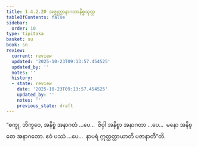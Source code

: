 ```yaml
---
title: 1.4.2.20 အဇ္ဈတ္တာနာဂတာနိစ္စသုတ္တ
tableOfContents: false
sidebar:
  order: 10
type: tipitaka
basket: su
book: sn
review:
  current: review
  updated: '2025-10-23T09:13:57.454525'
  updated_by: ''
  notes: ''
  history:
  - state: review
    date: '2025-10-23T09:13:57.454525'
    updated_by: ''
    notes: ''
    previous_state: draft
---
```



<ReviewStatus review={frontmatter.review} showDetails={true} />

<HypothesisAnnotation frontmatter={frontmatter} />

<DynamicBreadcrumb />

<Division number="187" book="sn" e="ch" v="18" p="307">

<Paragraph number="899" book="sn">
“စက္ခု, ဘိက္ခဝေ, အနိစ္စံ အနာဂတံ …ပေ…  ဇိဝှါ အနိစ္စာ အနာဂတာ …ပေ…  မနော အနိစ္စော အနာဂတော. ဧဝံ ပဿံ …ပေ…  နာပရံ ဣတ္ထတ္တာယာတိ ပဇာနာတီ”တိ.
</Paragraph>
</Division>